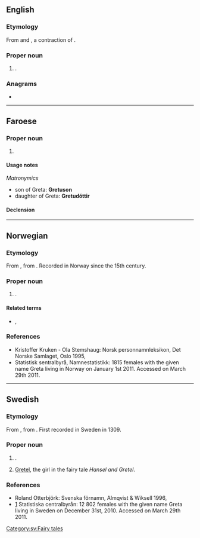 {{also|greta}}
==English==

===Etymology===
From {{der|en|de|-}} and {{der|en|sv|Greta}}, a contraction of {{m|sv|Margareta}}.

===Proper noun===
{{en-proper noun}}

# {{given name|female|from=Ancient Greek}}.

===Anagrams===
* {{anagrams|en|a=aegrt|'Gater|ergat-|grate|great|great-|retag|targe|terga}}

----

==Faroese==

===Proper noun===
{{head|fo|proper noun}}

# {{given name|female|lang=fo}}

====Usage notes====
''Matronymics''
* son of Greta: '''Gretuson'''
* daughter of Greta: '''Gretudóttir'''

====Declension====
{{fo-decl-proper-noun-s-indef|Greta|Gretu|Gretu|Gretu}}

----

==Norwegian==

===Etymology===
From {{der|no|de|Greta}}, from {{m|de|Margareta}}. Recorded in Norway since the 15th century.

===Proper noun===
{{no-proper noun}}

# {{given name|female|lang=no}}.

====Related terms====
* {{l|no|Grete}}, {{l|no|Grethe}}

===References===
* Kristoffer Kruken - Ola Stemshaug: Norsk personnamnleksikon, Det Norske Samlaget, Oslo 1995, {{ISBN|82-521-4483-7}}
* [http://www.ssb.no/navn/ ] Statistisk sentralbyrå, Namnestatistikk: 1815 females with the given name Greta living in Norway on January 1st 2011. Accessed on March 29th 2011.

----

==Swedish==

===Etymology===
From {{der|sv|de|Greta}}, from {{m|de|Margareta}}. First recorded in Sweden in 1309.

===Proper noun===
{{sv-proper noun|c}}

# {{given name|female|lang=sv}}.
# [[Gretel]], the girl in the fairy tale ''Hansel and Gretel''.

===References===
* Roland Otterbjörk: Svenska förnamn, Almqvist & Wiksell 1996, {{ISBN|91-21-10937-0}}
* [http://www.scb.se/Pages/NameSearch____259432.aspx] Statistiska centralbyrån: 12 802 females with the given name Greta living in Sweden on December 31st, 2010. Accessed on March 29th 2011.

[[Category:sv:Fairy tales]]